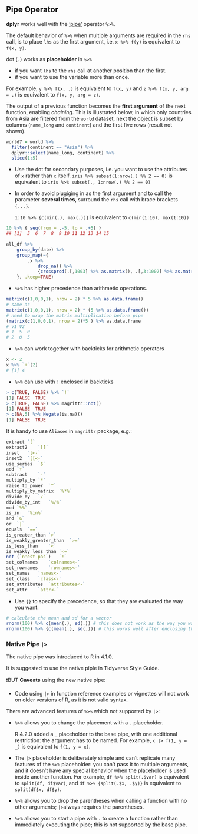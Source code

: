## Pipe Operator

**dplyr** works well with the [‘pipe’](http://r4ds.had.co.nz/pipes.html) operator `%>%`. 

The default behavior of `%>%` when multiple arguments are required in the `rhs` call, is to place `lhs` as the first argument, i.e. `x %>% f(y)` is equivalent to `f(x, y)`.

dot (`.`) works as **placeholder** in `%>%` 

- if you want `lhs` to the `rhs` call at another position than the first.
- if you want to use the variable more than once.

For example, `y %>% f(x, .)` is equivalent to `f(x, y)` and `z %>% f(x, y, arg = .)` is equivalent to `f(x, y, arg = z)`.

The output of a previous function becomes the **first argument** of the next function, enabling *chaining*. This is illustrated below, in which only countries from Asia are filtered from the `world` dataset, next the object is subset by columns (`name_long` and `continent`) and the first five rows (result not shown).

```r
world7 = world %>%
  filter(continent == "Asia") %>%
  dplyr::select(name_long, continent) %>%
  slice(1:5)
```

- Use the dot for secondary purposes, i.e. you want to use the <span class="env-green">attributes of `x`</span> rather than `x` itself. `iris %>% subset(1:nrow(.) %% 2 == 0)` is equivalent to `iris %>% subset(., 1:nrow(.) %% 2 == 0)`

- In order to avoid plugiging in as the first argument and to call the parameter <span class="env-green">**several times**</span>, surround the `rhs` call with brace brackets `{...}`.

  `1:10 %>% {c(min(.), max(.))}` is equivalent to `c(min(1:10), max(1:10))`

```r
10 %>% { seq(from = .-5, to = .+5) }
## [1]  5  6  7  8  9 10 11 12 13 14 15

all_df %>% 
    group_by(date) %>% 
    group_map(~{
        .x %>% 
            drop_na() %>% 
            {crossprod(.[,1003] %>% as.matrix(), .[,3:1002] %>% as.matrix())}
    }, .keep=TRUE)
```

- `%>%` has higher precedence than arithmetic operations.

```r
matrix(c(1,0,0,1), nrow = 2) * 5 %>% as.data.frame()
# same as 
matrix(c(1,0,0,1), nrow = 2) * (5 %>% as.data.frame())
# need to wrap the matrix multiplication before pipe
(matrix(c(1,0,0,1), nrow = 2)*5 ) %>% as.data.frame
# V1 V2
# 1  5  0
# 2  0  5
```

- `%>%` can work together with <span class="env-green">backticks</span> for arithmetic operators

```r
x <- 2
x %>% `+`(2)
# [1] 4
```

- `%>%` can use with `!` enclosed in backticks

```r
> c(TRUE, FALSE) %>% `!`
[1] FALSE  TRUE
> c(TRUE, FALSE) %>% magrittr::not()
[1] FALSE  TRUE
> c(NA,5) %>% Negate(is.na)()
[1] FALSE  TRUE
```

It is handy to use `Aliases` in `magrittr` package, e.g.:

```r
extract `[`
extract2    `[[`
inset   `[<-`
inset2  `[[<-`
use_series  `$`
add `+`
subtract    `-`
multiply_by `*`
raise_to_power  `^`
multiply_by_matrix  `%*%`
divide_by   `/`
divide_by_int   `%/%`
mod `%%`
is_in   `%in%`
and `&`
or  `|`
equals  `==`
is_greater_than `>`
is_weakly_greater_than  `>=`
is_less_than    `<`
is_weakly_less_than `<=`
not (`n'est pas`)   `!`
set_colnames    `colnames<-`
set_rownames    `rownames<-`
set_names   `names<-`
set_class   `class<-`
set_attributes  `attributes<-`
set_attr    `attr<-`
```



- Use `{}` to specify the precedence, so that they are evaluated the way you want.

```r
# calculate the mean and sd for a vector
rnorm(100) %>% c(mean(.), sd(.)) # this does not work as the way you want
rnorm(100) %>% {c(mean(.), sd(.))} # this works well after enclosing the operation with {}
```



### Native Pipe `|>`

The native pipe was introduced to R in 4.1.0.

It is suggested to use the native piple in Tidyverse Style Guide.

❗️BUT **Caveats** using the new native pipe:

- Code using `|>` in function reference examples or vignettes will not work on older versions of R, as it is not valid syntax. 

There are advanced features of `%>%` which not supported by `|>`:

- `%>%` allows you to change the placement with a `.` placeholder. 

  R 4.2.0 added a `_` placeholder to the base pipe, with one additional restriction: the argument has to be named. For example, `x |> f(1, y = _)` is equivalent to `f(1, y = x)`.

- The `|>` placeholder is deliberately simple and can’t replicate many features of the `%>%` placeholder: you can’t pass it to multiple arguments, and it doesn’t have any special behavior when the placeholder is used inside another function. For example, `df %>% split(.$var)` is equivalent to `split(df, df$var)`, and `df %>% {split(.$x, .$y)}` is equivalent to `split(df$x, df$y)`.

- `%>%` allows you to drop the parentheses when calling a function with no other arguments; `|>`always requires the parentheses.

- `%>%` allows you to start a pipe with `.` to create a function rather than immediately executing the pipe; this is not supported by the base pipe.

